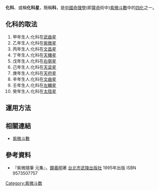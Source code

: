 '''化科'''、或稱'''化科星'''，簡稱'''科'''，是[[中國文化|中國]][[命理學|命理學]](即[[算命|算命]]術中)[[紫微斗數|紫微斗數]]中的[[四化|四化]]之一。

==化科的取法==
#甲年生人:化科在[[武曲星|武曲星]]
#乙年生人:化科在[[紫微星|紫微星]]
#丙年生人:化科在[[文昌星|文昌星]]
#丁年生人:化科在[[天機星|天機星]]
#戊年生人:化科在[[右弼星|右弼星]]
#己年生人:化科在[[天梁星|天梁星]]
#庚年生人:化科在[[天府星|天府星]]
#辛年生人:化科在[[文曲星|文曲星]]
#壬年生人:化科在[[左輔星|左輔星]]
#癸年生人:化科在[[太陰星|太陰星]]

==運用方法==

==相關連結==
*[[紫微斗數|紫微斗數]]

==參考資料==
*『紫微隨筆 元集』，[[鐘義明|鐘義明]]著 [[台北市|台北市]][[武陵出版社|武陵出版社]] 1995年出版 ISBN 9573507757

[[Category:紫微斗数|Category:紫微斗数]]